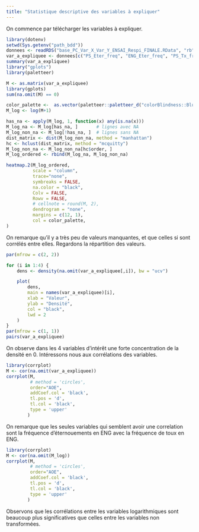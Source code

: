 ```yaml
---
title: "Statistique descriptive des variables à expliquer"
---
```


On commence par télécharger les variables à expliquer.
```r
library(dotenv)
setwd(Sys.getenv("path_bdd"))
donnees <- readRDS("base_PC_Var_X_Var_Y_ENSAI_Respi_FINALE.RData", "rb")
var_a_expliquee <- donnees[c("PS_Eter_freq", "ENG_Eter_freq", "PS_Tx_freq", "ENG_Tx_freq")]
summary(var_a_expliquee)
library("gplots")
library(paletteer)

M <- as.matrix(var_a_expliquee)
library(gplots)
sum(na.omit(M) == 0)

color_palette <-  as.vector(paletteer::paletteer_d("colorBlindness::Blue2DarkOrange12Steps"))
M_log <- log(M+1)

has_na <- apply(M_log, 1, function(x) any(is.na(x)))
M_log_na <- M_log[has_na, ]       # lignes avec NA
M_log_non_na <- M_log[!has_na, ]  # lignes sans NA
dist_matrix <- dist(M_log_non_na, method = "manhattan")
hc <- hclust(dist_matrix, method = "mcquitty")
M_log_non_na <- M_log_non_na[hc$order, ]
M_log_ordered <- rbind(M_log_na, M_log_non_na)

heatmap.2(M_log_ordered,
          scale = "column",
          trace="none",
          symbreaks = FALSE,
          na.color = "black",
          Colv = FALSE,
          Rowv = FALSE,
          # cellnote = round(M, 2),
          dendrogram = "none",
          margins = c(12, 1),
          col = color_palette,
)

```
On remarque qu'il y a très peu de valeurs manquantes, et que celles si sont corrélés entre elles. Regardons la répartition des valeurs.
```r
par(mfrow = c(2, 2))

for (i in 1:4) {
    dens <- density(na.omit(var_a_expliquee[,i]), bw = "ucv")

    plot(
        dens,                
        main = names(var_a_expliquee)[i],
        xlab = "Valeur",                   
        ylab = "Densité",                 
        col = "black",                    
        lwd = 2                 
    )
}
par(mfrow = c(1, 1))
pairs(var_a_expliquee)
```


On observe dans les 4 variables d'intérêt une forte concentration de la densité en 0. Intéressons nous aux corrélations des variables.

```r
library(corrplot)
M <- cor(na.omit(var_a_expliquee))
corrplot(M,
         # method = 'circles',
         order="AOE",
         addCoef.col = 'black',
         tl.pos = 'd',
         tl.col = 'black',
         type = 'upper'
        )

```

On remarque que les seules variables qui semblent avoir une correlation sont la fréquence d'éternouements en ENG avec la fréquence de toux en ENG.

```r
library(corrplot)
M <- cor(na.omit(M_log))
corrplot(M,
         # method = 'circles',
         order="AOE",
         addCoef.col = 'black',
         tl.pos = 'd',
         tl.col = 'black',
         type = 'upper'
        )

```
Observons que les corrélations entre les variables logarithmiques sont beaucoup plus significatives que celles entre les variables non transformées.
